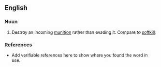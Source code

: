 ==English==
{{rfv}}
===Noun===
{{en-noun}}

# {{military}} Destroy an incoming [[munition]] rather than evading it. Compare to [[softkill]]. 

===References===
*Add verifiable references here to show where you found the word in use.